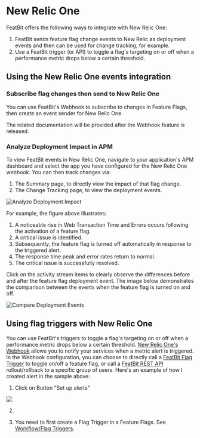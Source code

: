
# New Relic One

FeatBit offers the following ways to integrate with New Relic One:

1. FeatBit sends feature flag change events to New Relic as deployment events and then can be used for change tracking, for example.
2. Use a FeatBit trigger (or API) to toggle a flag's targeting on or off when a performance metric drops below a certain threshold.

## Using the New Relic One events integration

### Subscribe flag changes then send to New Relic One

You can use FeatBit's Webhook to subscribe to changes in Feature Flags, then create an event sender for New Relic One.

The related documentation will be provided after the Webhook feature is released.

### Analyze Deployment Impact in APM

To view FeatBit events in New Relic One, navigate to your application's APM dashboard and select the app you have configured for the New Relic One webhook. You can then track changes via:

1. The Summary page, to directly view the impact of that flag change.
2. The Change Tracking page, to view the deployment events.

![Analyze Deployment Impact](../integrations/assets/newrelic/newrelicone-apm-short.png)

For example, the figure above illustrates:

1. A noticeable rise in Web Transaction Time and Errors occurs following the activation of a feature flag.
2. A critical issue is identified.
3. Subsequently, the feature flag is turned off automatically in response to the triggered alert.
4. The response time peak and error rates return to normal.
5. The critical issue is successfully resolved.

Click on the activity stream items to clearly observe the differences before and after the feature flag deployment event. The image below demonstrates the comparison between the events when the feature flag is turned on and off.

![Compare Deployment Events](../integrations/assets/newrelic/feature-turnon-off-compare.png)

## Using flag triggers with New Relic One

You can use FeatBit's triggers to toggle a flag's targeting on or off when a performance metric drops below a certain threshold. [New Relic One's Webhook](https://newrelic.com/instant-observability/webhook-notifications) allows you to notify your services when a metric alert is triggered. In the Webhook configuration, you can choose to directly call a [FeatBit Flag Trigger](../feature-flags/feature-workflow/flag-triggers) to toggle on/off a feature flag, or call a [FeatBit REST API](../api-docs/using-featbit-rest-api) rollout/rollback to a specific group of users. Here's an example of how I created alert in the sample above:

1. Click on Button "Set up alerts"

![](../integrations/assets/newrelic/alert-trigger-001.png)

2. 


1. You need to first create a Flag Trigger in a Feature Flags. See [Workflow/Flag Triggers](/feature-flags/feature-workflow/flag-triggers).


